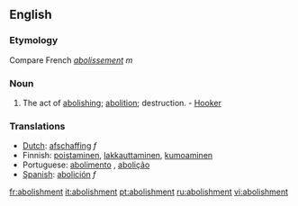 ==English==
===Etymology===
Compare French ''[[abolissement]]'' ''m''
===Noun===
{{en-noun}}

#The act of [[abolishing]]; [[abolition]]; destruction. - [[Hooker]]

===Translations===
*[[Dutch]]: [[afschaffing]] ''f''
*Finnish: [[poistaminen]], [[lakkauttaminen]], [[kumoaminen]]
*Portuguese: [[abolimento]] {{m}}, [[abolição]] {{f}}
*[[Spanish]]: [[abolición]] ''f''

[[fr:abolishment]]
[[it:abolishment]]
[[pt:abolishment]]
[[ru:abolishment]]
[[vi:abolishment]]